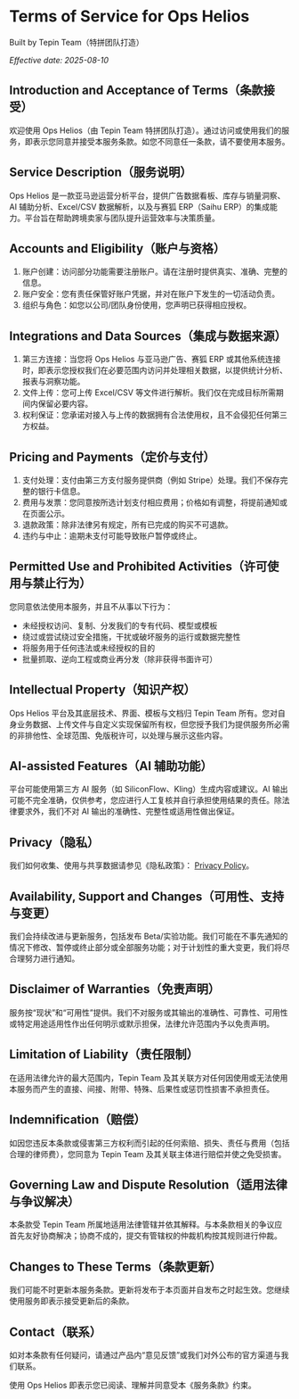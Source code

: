 # Terms of Service for Ops Helios

Built by Tepin Team（特拼团队打造）

_Effective date: 2025-08-10_

## Introduction and Acceptance of Terms（条款接受）

欢迎使用 Ops Helios（由 Tepin Team 特拼团队打造）。通过访问或使用我们的服务，即表示您同意并接受本服务条款。如您不同意任一条款，请不要使用本服务。

## Service Description（服务说明）

Ops Helios 是一款亚马逊运营分析平台，提供广告数据看板、库存与销量洞察、AI 辅助分析、Excel/CSV 数据解析，以及与赛狐 ERP（Saihu ERP）的集成能力。平台旨在帮助跨境卖家与团队提升运营效率与决策质量。

## Accounts and Eligibility（账户与资格）

1. 账户创建：访问部分功能需要注册账户。请在注册时提供真实、准确、完整的信息。
2. 账户安全：您有责任保管好账户凭据，并对在账户下发生的一切活动负责。
3. 组织与角色：如您以公司/团队身份使用，您声明已获得相应授权。

## Integrations and Data Sources（集成与数据来源）

1. 第三方连接：当您将 Ops Helios 与亚马逊广告、赛狐 ERP 或其他系统连接时，即表示您授权我们在必要范围内访问并处理相关数据，以提供统计分析、报表与洞察功能。
2. 文件上传：您可上传 Excel/CSV 等文件进行解析。我们仅在完成目标所需期间内保留必要内容。
3. 权利保证：您承诺对接入与上传的数据拥有合法使用权，且不会侵犯任何第三方权益。

## Pricing and Payments（定价与支付）

1. 支付处理：支付由第三方支付服务提供商（例如 Stripe）处理。我们不保存完整的银行卡信息。
2. 费用与发票：您同意按所选计划支付相应费用；价格如有调整，将提前通知或在页面公示。
3. 退款政策：除非法律另有规定，所有已完成的购买不可退款。
4. 违约与中止：逾期未支付可能导致账户暂停或终止。

## Permitted Use and Prohibited Activities（许可使用与禁止行为）

您同意依法使用本服务，并且不从事以下行为：
- 未经授权访问、复制、分发我们的专有代码、模型或模板
- 绕过或尝试绕过安全措施，干扰或破坏服务的运行或数据完整性
- 将服务用于任何违法或未经授权的目的
- 批量抓取、逆向工程或商业再分发（除非获得书面许可）

## Intellectual Property（知识产权）

Ops Helios 平台及其底层技术、界面、模板与文档归 Tepin Team 所有。您对自身业务数据、上传文件与自定义实现保留所有权，但您授予我们为提供服务所必需的非排他性、全球范围、免版税许可，以处理与展示这些内容。

## AI-assisted Features（AI 辅助功能）

平台可能使用第三方 AI 服务（如 SiliconFlow、Kling）生成内容或建议。AI 输出可能不完全准确，仅供参考，您应进行人工复核并自行承担使用结果的责任。除法律要求外，我们不对 AI 输出的准确性、完整性或适用性做出保证。

## Privacy（隐私）

我们如何收集、使用与共享数据请参见《隐私政策》： [Privacy Policy](/privacy-policy)。

## Availability, Support and Changes（可用性、支持与变更）

我们会持续改进与更新服务，包括发布 Beta/实验功能。我们可能在不事先通知的情况下修改、暂停或终止部分或全部服务功能；对于计划性的重大变更，我们将尽合理努力进行通知。

## Disclaimer of Warranties（免责声明）

服务按“现状”和“可用性”提供。我们不对服务或其输出的准确性、可靠性、可用性或特定用途适用性作出任何明示或默示担保，法律允许范围内予以免责声明。

## Limitation of Liability（责任限制）

在适用法律允许的最大范围内，Tepin Team 及其关联方对任何因使用或无法使用本服务而产生的直接、间接、附带、特殊、后果性或惩罚性损害不承担责任。

## Indemnification（赔偿）

如因您违反本条款或侵害第三方权利而引起的任何索赔、损失、责任与费用（包括合理的律师费），您同意为 Tepin Team 及其关联主体进行赔偿并使之免受损害。

## Governing Law and Dispute Resolution（适用法律与争议解决）

本条款受 Tepin Team 所属地适用法律管辖并依其解释。与本条款相关的争议应首先友好协商解决；协商不成的，提交有管辖权的仲裁机构按其规则进行仲裁。

## Changes to These Terms（条款更新）

我们可能不时更新本服务条款。更新将发布于本页面并自发布之时起生效。您继续使用服务即表示接受更新后的条款。

## Contact（联系）

如对本条款有任何疑问，请通过产品内“意见反馈”或我们对外公布的官方渠道与我们联系。

使用 Ops Helios 即表示您已阅读、理解并同意受本《服务条款》约束。
